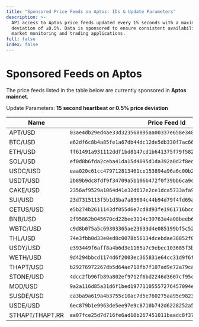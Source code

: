 ```yaml
---
title: "Sponsored Price Feeds on Aptos: IDs & Update Parameters"
description: >-
  API access to Aptos price feeds updated every 15 seconds with a maximum
  deviation of ±0.5%. Data is sponsored to ensure consistent availability for
  market monitoring and trading applications.
full: false
index: false
---
```


# Sponsored Feeds on Aptos

The price feeds listed in the table below are currently sponsored in **Aptos mainnet**.

Update Parameters: **15 second heartbeat or 0.5% price deviation**

| Name            | Price Feed Id                                                      |
| --------------- | ------------------------------------------------------------------ |
| APT/USD         | `03ae4db29ed4ae33d323568895aa00337e658e348b37509f5372ae51f0af00d5` |
| BTC/USD         | `e62df6c8b4a85fe1a67db44dc12de5db330f7ac66b72dc658afedf0f4a415b43` |
| ETH/USD         | `ff61491a931112ddf1bd8147cd1b641375f79f5825126d665480874634fd0ace` |
| SOL/USD         | `ef0d8b6fda2ceba41da15d4095d1da392a0d2f8ed0c6c7bc0f4cfac8c280b56d` |
| USDC/USD        | `eaa020c61cc479712813461ce153894a96a6c00b21ed0cfc2798d1f9a9e9c94a` |
| USDT/USD        | `2b89b9dc8fdf9f34709a5b106b472f0f39bb6ca9ce04b0fd7f2e971688e2e53b` |
| CAKE/USD        | `2356af9529a1064d41e32d617e2ce1dca5733afa901daba9e2b68dee5d53ecf9` |
| SUI/USD         | `23d7315113f5b1d3ba7a83604c44b94d79f4fd69af77f804fc7f920a6dc65744` |
| CETUS/USD       | `e5b274b2611143df055d6e7cd8d93fe1961716bcd4dca1cad87a83bc1e78c1ef` |
| BNB/USD         | `2f95862b045670cd22bee3114c39763a4a08beeb663b145d283c31d7d1101c4f` |
| WBTC/USD        | `c9d8b075a5c69303365ae23633d4e085199bf5c520a3b90fed1322a0342ffc33` |
| THL/USD         | `74e3fbb0d33e0ed8c0078b56134dcebdae38852f0858a8ea4de4c5ea7474bd42` |
| USDY/USD        | `e393449f6aff8a4b6d3e1165a7c9ebec103685f3b41e60db4277b5b6d10e7326` |
| WETH/USD        | `9d4294bbcd1174d6f2003ec365831e64cc31d9f6f15a2b85399db8d5000960f6` |
| THAPT/USD       | `b29276972267db5d64ae718fb7f107ad9e72a79cabf9992f0e9bc75ad451a7f6` |
| STONE/USD       | `4dcc2fb96fb89a802ef9712f6bd2246d3607cf95ca5540cb24490d37003f8c46` |
| MOD/USD         | `9a2a116d85a31d6f1bed19771105557276457094e31791a892758148aa54023d` |
| SUSDE/USD       | `ca3ba9a619a4b3755c10ac7d5e760275aa95e9823d38a84fedd416856cdba37c` |
| USDE/USD        | `6ec879b1e9963de5ee97e9c8710b742d6228252a5e2ca12d4ae81d7fe5ee8c5d` |
| STHAPT/THAPT.RR | `ea07fce25d7d716fe6ad10b267451011baadc8f3724b28487026072ddce3ba1b` |
